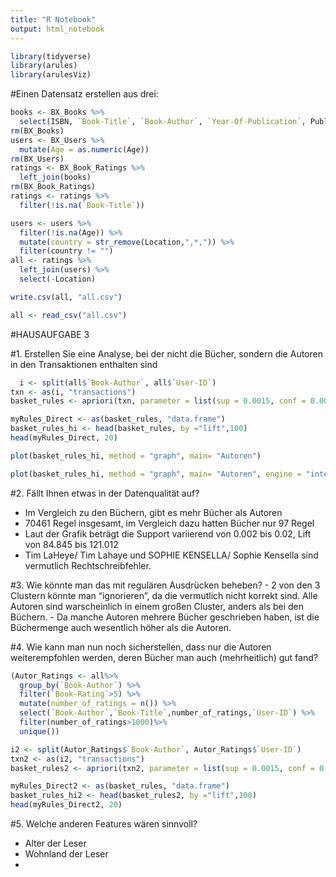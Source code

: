 ```yaml
---
title: "R Notebook"
output: html_notebook
---
```



```r
library(tidyverse)
library(arules)
library(arulesViz)
```

#Einen Datensatz erstellen aus drei:

```r
books <- BX_Books %>%
  select(ISBN, `Book-Title`, `Book-Author`, `Year-Of-Publication`, Publisher)
rm(BX_Books)
users <- BX_Users %>%
  mutate(Age = as.numeric(Age))
rm(BX_Users)
ratings <- BX_Book_Ratings %>%
  left_join(books)
rm(BX_Book_Ratings)
ratings <- ratings %>%
  filter(!is.na(`Book-Title`))

users <- users %>%
  filter(!is.na(Age)) %>%
  mutate(country = str_remove(Location,",*,")) %>%
  filter(country != "")
all <- ratings %>%
  left_join(users) %>%
  select(-Location)

write.csv(all, "all.csv")
```

```r
all <- read_csv("all.csv")
```
#HAUSAUFGABE 3

#1. Erstellen Sie eine Analyse, bei der nicht die Bücher, sondern die Autoren in den Transaktionen enthalten sind

```r
  i <- split(all$`Book-Author`, all$`User-ID`)
txn <- as(i, "transactions")
basket_rules <- apriori(txn, parameter = list(sup = 0.0015, conf = 0.001,minlen = 2, target = "rules" ))
```
```r
myRules_Direct <- as(basket_rules, "data.frame")
basket_rules_hi <- head(basket_rules, by ="lift",100)
head(myRules_Direct, 20)
```
```r
plot(basket_rules_hi, method = "graph", main= "Autoren")
```

```r
plot(basket_rules_hi, method = "graph", main= "Autoren", engine = "interactive")
```

#2. Fällt Ihnen etwas in der Datenqualität auf?

- Im Vergleich zu den Büchern, gibt es mehr Bücher als Autoren
- 70461 Regel insgesamt, im Vergleich dazu hatten Bücher nur 97 Regel
- Laut der Grafik beträgt die Support variierend von 0.002 bis 0.02, Lift von 84.845 bis 121.012
- Tim LaHeye/ Tim Lahaye und SOPHIE KENSELLA/ Sophie Kensella sind vermutlich Rechtschreibfehler.

#3. Wie könnte man das mit regulären Ausdrücken beheben?
- 2 von den 3 Clustern könnte man "ignorieren", da die vermutlich nicht korrekt sind. Alle Autoren sind warscheinlich in einem großen Cluster, anders als bei den Büchern.
- Da manche Autoren mehrere Bücher geschrieben haben, ist die Büchermenge auch wesentlich höher als die Autoren.


#4. Wie kann man nun noch sicherstellen, dass nur die Autoren weiterempfohlen werden, deren Bücher man auch (mehrheitlich) gut fand?


```r
(Autor_Ratings <- all%>%
  group_by(`Book-Author`) %>%
  filter(`Book-Rating`>5) %>%
  mutate(number_of_ratings = n()) %>%
  select(`Book-Author`,`Book-Title`,number_of_ratings,`User-ID`) %>%
  filter(number_of_ratings>1000)%>%
  unique()) 
```
```r
i2 <- split(Autor_Ratings$`Book-Author`, Autor_Ratings$`User-ID`)
txn2 <- as(i2, "transactions")
basket_rules2 <- apriori(txn2, parameter = list(sup = 0.0015, conf = 0.001,minlen = 2, target = "rules" ))
```
```r
myRules_Direct2 <- as(basket_rules, "data.frame")
basket_rules_hi2 <- head(basket_rules2, by ="lift",100)
head(myRules_Direct2, 20)
```
#5. Welche anderen Features wären sinnvoll?

- Alter der Leser
- Wohnland der Leser
- 


